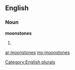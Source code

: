 ==English==

===Noun===
'''moonstones'''

# {{plural of|[[moonstone]]}}

[[Category:English plurals]]

[[ar:moonstones]]
[[my:moonstones]]